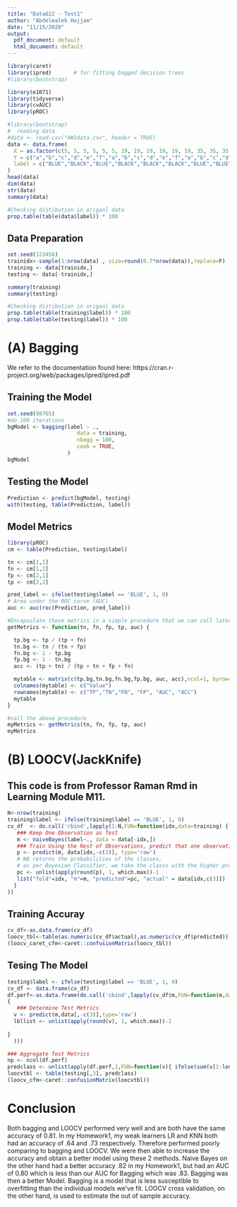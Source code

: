 ---
title: "Data622 - Test1"
author: "Abdelmalek Hajjam"
date: "11/15/2020"
output:
  pdf_document: default
  html_document: default
---

```{r message=FALSE}
library(caret)
library(ipred)       # for fitting bagged decision trees
#library(bootstrap)

library(e1071)
library(tidyverse)
library(cvAUC)
library(pROC)

#library(bootstrap)
#  reading data 
#data <- read.csv("HW1data.csv", header = TRUE)
data <- data.frame(
  X = as.factor(c(5, 5, 5, 5, 5, 5, 19, 19, 19, 19, 19, 19, 35, 35, 35, 35, 35, 35, 51, 51, 51, 51, 51, 51, 55, 55, 55, 55, 55, 55, 63, 63, 63, 63, 63, 63)),
  Y = c("a","b","c","d","e","f","a","b","c","d","e","f","a","b","c","d","e","f","a","b","c","d","e","f","a","b","c","d","e","f","a","b","c","d","e","f"),
  label = c("BLUE","BLACK","BLUE","BLACK","BLACK","BLACK","BLUE","BLUE","BLUE","BLUE","BLACK","BLUE","BLACK","BLACK","BLUE","BLACK","BLACK","BLACK","BLACK","BLACK","BLUE","BLACK","BLACK","BLACK","BLACK","BLACK","BLACK","BLACK","BLACK","BLACK","BLACK","BLUE","BLUE","BLUE","BLUE","BLUE")
)
head(data)
dim(data)
str(data)
summary(data)

#Checking distibution in origanl data
prop.table(table(data$label)) * 100
```


## Data Preparation

```{r }

set.seed(123456)
trainidx<-sample(1:nrow(data) , size=round(0.7*nrow(data)),replace=F) 
training <- data[trainidx,]
testing <- data[-trainidx,]

summary(training)
summary(testing)

#Checking distibution in origanl data
prop.table(table(training$label)) * 100
prop.table(table(testing$label)) * 100
```


# (A) Bagging

We refer to the documentation found here: https://cran.r-project.org/web/packages/ipred/ipred.pdf

## Training the Model

```{r}
set.seed(98765)
#do 100 iterations 
bgModel <- bagging(label ~ ., 
                      data = training,
                      nbagg = 100, 
                      coob = TRUE, 
                   )
bgModel
```

## Testing the Model 

```{r}
Prediction <- predict(bgModel, testing)
with(testing, table(Prediction, label))
```

## Model Metrics

```{r message=FALSE}
library(pROC)
cm <- table(Prediction, testing$label)

tn <- cm[1,1]
fn <- cm[1,2]
fp <- cm[2,1]
tp <- cm[2,2]

pred_label <- ifelse(testing$label == 'BLUE', 1, 0)
# Area under the ROC curve (AUC)
auc <- auc(roc(Prediction, pred_label))

#Encapsulate those metrics in a simple procedure that we can call later
getMetrics <- function(tn, fn, fp, tp, auc) {

  tp.bg <- tp / (tp + fn)
  tn.bg <- tn / (tn + fp)
  fn.bg <- 1 - tp.bg
  fp.bg <- 1 - tn.bg
  acc <- (tp + tn) / (tp + tn + fp + fn)

  mytable <- matrix(c(tp.bg,tn.bg,fn.bg,fp.bg, auc, acc),ncol=1, byrow=TRUE)
  colnames(mytable) <- c("Value")
  rownames(mytable) <- c("TP","TN","FN", "FP", "AUC", "ACC")
  mytable
}

#call the above procedure
myMetrics <- getMetrics(tn, fn, fp, tp, auc)
myMetrics
```

# (B) LOOCV(JackKnife)

## This code is from Professor Raman  Rmd in Learning Module M11.

```{r}
N<-nrow(training)
training$label <- ifelse(training$label == 'BLUE', 1, 0)
cv_df  <- do.call('rbind',lapply(1:N,FUN=function(idx,data=training) { ### Iterate Over All Points
   ### Keep One Observation as Test
   m <- naiveBayes(label~., data = data[-idx,])
   ### Train Using the Rest of Observations, predict that one observation
   p <- predict(m, data[idx,-c(3)], type='raw') 
   # NB returns the probabilities of the classes, 
   # as per Bayesian Classifier, we take the classs with the higher probability
   pc <- unlist(apply(round(p), 1, which.max))-1 
   list("fold"=idx, "m"=m, "predicted"=pc, "actual" = data[idx,c(3)])
  }
))

```

## Training Accuray

```{r}
cv_df<-as.data.frame(cv_df)
loocv_tbl<-table(as.numeric(cv_df$actual),as.numeric(cv_df$predicted))
(loocv_caret_cfm<-caret::confusionMatrix(loocv_tbl))
```

## Tesing The Model

```{r}
testing$label <- ifelse(testing$label == 'BLUE', 1, 0)
cv_df <- data.frame(cv_df)
df.perf<-as.data.frame(do.call('cbind',lapply(cv_df$m,FUN=function(m,data=testing)
{
   ### Determine Test Metrics
  v <- predict(m,data[,-c(3)],type='raw')
  lbllist <- unlist(apply(round(v), 1, which.max))-1
 
}
  )))

### Aggregate Test Metrics
np <- ncol(df.perf)
predclass <- unlist(apply(df.perf,1,FUN=function(v){ ifelse(sum(v[2:length(v)])/np<0.5,0,1)}))
loocvtbl <- table(testing[,3], predclass)
(loocv_cfm<-caret::confusionMatrix(loocvtbl))
```

# Conclusion

Both bagging and LOOCV performed very well and are both have the same accuracy of 0.81. 
In my Homework1, my weak learners LR and KNN both had an accuracy of .64 and .73 respectively. Therefore performed poorly comparing to bagging and LOOCV. We were then able to increase the accuracy and obtain a better model using these 2 methods.
Naive Bayes on the other hand had a better accuracy .82 in my Homework1, but had an AUC of 0.80 which is less than our AUC for Bagging which was .83. Bagging was then a better Model.
Bagging is a model that is less susceptible to overfitting than the individual models we’ve fit. LOOCV cross validation, on the other hand, is used to estimate the out of sample accuracy.

